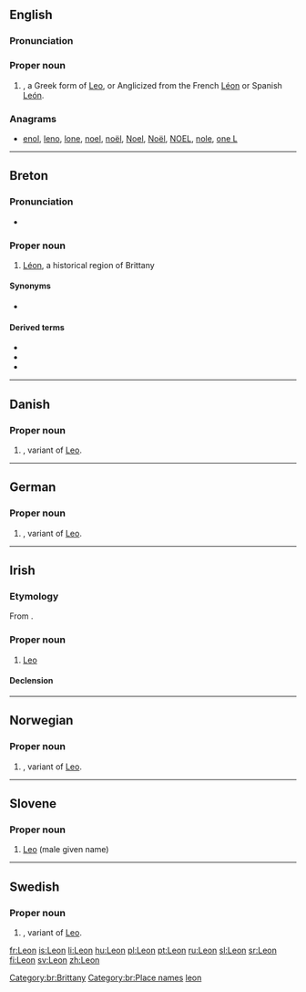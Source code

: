 {{also|leon|león|León|Léon}}
==English==

===Pronunciation===

===Proper noun===
{{en-proper noun}}

# {{given name|male|from=Latin}}, a Greek form of [[Leo]], or Anglicized from the French [[Léon]] or Spanish [[León]].

===Anagrams===
* [[enol#English|enol]], [[leno#English|leno]], [[lone#English|lone]], [[noel#English|noel]], [[noël#English|noël]], [[Noel#English|Noel]], [[Noël#English|Noël]], [[NOEL#English|NOEL]], [[nole#English|nole]], [[one L#English|one L]]

----

==Breton==
{{wikipedia|Bro-Leon|lang=br}}
===Pronunciation===
* {{IPA|/ˈlewn/|lang=br}}

===Proper noun===
{{head|br|proper noun|g=f}}

# [[Léon]], a historical region of Brittany

====Synonyms====
* {{l|br|Bro-Leon}}

====Derived terms====
* {{l|br|Leonad}}
* {{l|br|leoneg}}
* {{l|br|leonek}}

[[Category:br:Brittany]]
[[Category:br:Place names]]

----

==Danish==

===Proper noun===
{{head|da|proper noun}}

# {{given name|male|lang=da}}, variant of [[Leo]].

----

==German==

===Proper noun===
{{head|de|proper noun}}

# {{given name|male|lang=de}}, variant of [[Leo]].

----

==Irish==

===Etymology===
From {{etyl|la|ga}} {{term|leo|lang=la}}.

===Proper noun===
{{head|ga|proper noun|g=m|head=An Leon}}

# {{constellation|astrology|lang=ga}} [[Leo]]

====Declension====
{{ga-noun-m1|L|eon|eoin}}

[[Category:Irish terms derived from Latin|leon]]

----

==Norwegian==

===Proper noun===
{{head|no|proper noun}}

# {{given name|male|lang=no}}, variant of [[Leo]].

----

==Slovene==

===Proper noun===
{{head|sl|proper noun}}

# [[Leo]] (male given name)

{{tbot entry|Slovene|Leo|2009|May|sl}}

----

==Swedish==

===Proper noun===
{{head|sv|proper noun}}

# {{given name|male|lang=sv}}, variant of [[Leo]].

[[fr:Leon]]
[[is:Leon]]
[[li:Leon]]
[[hu:Leon]]
[[pl:Leon]]
[[pt:Leon]]
[[ru:Leon]]
[[sl:Leon]]
[[sr:Leon]]
[[fi:Leon]]
[[sv:Leon]]
[[zh:Leon]]
